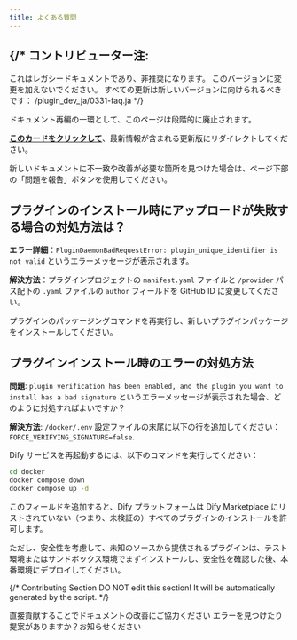 ```yaml
---
title: よくある質問
---
```




{/* 
  コントリビューター注:
  ----------------
  これはレガシードキュメントであり、非推奨になります。
  このバージョンに変更を加えないでください。
  すべての更新は新しいバージョンに向けられるべきです：
  /plugin_dev_ja/0331-faq.ja
*/}

<Card title="このドキュメントはまもなく非推奨になります" icon="circle-exclamation" href="/plugin_dev_ja/0331-faq.ja">
  <p>ドキュメント再編の一環として、このページは段階的に廃止されます。</p>
  
  <p><u><b>このカードをクリックして</b></u>、最新情報が含まれる更新版にリダイレクトしてください。</p>
  
  <p>新しいドキュメントに不一致や改善が必要な箇所を見つけた場合は、ページ下部の「問題を報告」ボタンを使用してください。</p>
</Card>

## プラグインのインストール時にアップロードが失敗する場合の対処方法は？

**エラー詳細**：`PluginDaemonBadRequestError: plugin_unique_identifier is not valid` というエラーメッセージが表示されます。

**解決方法**：プラグインプロジェクトの `manifest.yaml` ファイルと `/provider` パス配下の `.yaml` ファイルの `author` フィールドを GitHub ID に変更してください。

プラグインのパッケージングコマンドを再実行し、新しいプラグインパッケージをインストールしてください。

## プラグインインストール時のエラーの対処方法

**問題**: `plugin verification has been enabled, and the plugin you want to install has a bad signature` というエラーメッセージが表示された場合、どのように対処すればよいですか？

**解決方法**: `/docker/.env` 設定ファイルの末尾に以下の行を追加してください：  
`FORCE_VERIFYING_SIGNATURE=false`. 

Dify サービスを再起動するには、以下のコマンドを実行してください：

```bash
cd docker
docker compose down
docker compose up -d
```

このフィールドを追加すると、Dify プラットフォームは Dify Marketplace にリストされていない（つまり、未検証の）すべてのプラグインのインストールを許可します。

ただし、安全性を考慮して、未知のソースから提供されるプラグインは、テスト環境またはサンドボックス環境でまずインストールし、安全性を確認した後、本番環境にデプロイしてください。

{/*
Contributing Section
DO NOT edit this section!
It will be automatically generated by the script.
*/}

<CardGroup cols="2">
    <Card
        title="このページを編集する"
        icon="pen-to-square"
        href="https://github.com/langgenius/dify-docs-mintlify/edit/main/ja-jp/plugins/faq.mdx"
    >
        直接貢献することでドキュメントの改善にご協力ください
    </Card>
    <Card
        title="問題を報告する"
        icon="github"
        href="https://github.com/langgenius/dify-docs-mintlify/issues/new?title=ドキュメントの問題%3A%20&body=%23%23%20問題の説明%0A%3C%21--%20発見した問題について簡単に説明してください%20--%3E%0A%0A%23%23%20ページリンク%0Ahttps%3A%2F%2Fgithub.com%2Flanggenius%2Fdify-docs-mintlify%2Fblob%2Fmain%2Fja-jp/plugins%2Ffaq.mdx%0A%0A%23%23%20提案される変更%0A%3C%21--%20特定の変更案がある場合は、ここで説明してください%20--%3E%0A%0A%3C%21--%20ドキュメントの品質向上にご協力いただきありがとうございます！%20--%3E"
    >
        エラーを見つけたり提案がありますか？お知らせください
    </Card>
</CardGroup>
